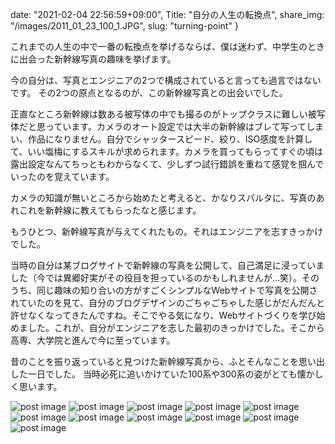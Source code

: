 date: "2021-02-04 22:56:59+09:00",
Title: "自分の人生の転換点",
share_img: "/images/2011_01_23_100_1.JPG",
slug: "turning-point"
}

これまでの人生の中で一番の転換点を挙げるならば、僕は迷わず、中学生のときに出会った新幹線写真の趣味を挙げます。

今の自分は、写真とエンジニアの2つで構成されていると言っても過言ではないです。
その2つの原点となるのが、この新幹線写真との出会いでした。

正直なところ新幹線は数ある被写体の中でも撮るのがトップクラスに難しい被写体だと思っています。カメラのオート設定では大半の新幹線はブレて写ってしまい、作品になりません。自分でシャッタースピード、絞り、ISO感度を計算して、いい塩梅にするスキルが求められます。カメラを買ってもらってすぐの頃は露出設定なんてちっともわからなくて、少しずつ試行錯誤を重ねて感覚を掴んでいったのを覚えています。

カメラの知識が無いところから始めたと考えると、かなりスパルタに、写真のあれこれを新幹線に教えてもらったなと感じます。


もうひとつ、新幹線写真が与えてくれたもの。それはエンジニアを志すきっかけでした。

当時の自分は某ブログサイトで新幹線の写真を公開して、自己満足に浸っていました（今では異郷好実がその役目を担っているのかもしれませんが...笑）。そのうち、同じ趣味の知り合いの方がすごくシンプルなWebサイトで写真を公開されていたのを見て、自分のブログデザインのごちゃごちゃした感じがだんだんと許せなくなってきたんですね。そこでやる気になり、Webサイトづくりを学び始めました。これが、自分がエンジニアを志した最初のきっかけでした。そこから高専、大学院と進んで今に至っています。


昔のことを振り返っていると見つけた新幹線写真から、ふとそんなことを思い出した一日でした。
当時必死に追いかけていた100系や300系の姿がとても懐かしく思います。

<img src="/images/2010_10_29_N700_2.JPG" alt="post image" />
<img src="/images/2010_11_23_railstar_1.JPG" alt="post image" />
<img src="/images/2010_12_11_100_1.JPG" alt="post image" />
<img src="/images/2011_01_05_100_1.JPG" alt="post image" />
<img src="/images/2011_01_23_100_1.JPG" alt="post image" />
<img src="/images/2011_01_23_300_1.JPG" alt="post image" />
<img src="/images/2011_03_05_100_1.JPG" alt="post image" />
<img src="/images/2011_04_10_N700RS_2.JPG" alt="post image" />
<img src="/images/2011_05_29_railstar_1.JPG" alt="post image" />
<img src="/images/2012_03_11_500_1.JPG" alt="post image" />
<img src="/images/img_951899_29133150_1.jpg" alt="post image" />